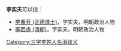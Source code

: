 '''李实夫'''可以指：
* [[李春芳_(正德進士)|李春芳 (正德進士)]]，字实夫，明朝政治人物
* [[李若虛_(清朝)|李若虛 (清朝)]]，字实夫，明朝政治人物
{{disambig}}

[[Category:三字李姓人名消歧义|Category:三字李姓人名消歧义]]